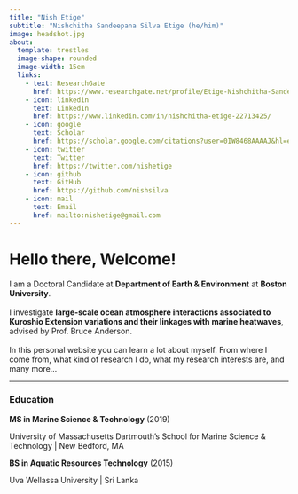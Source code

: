 ```yaml
---
title: "Nish Etige"
subtitle: "Nishchitha Sandeepana Silva Etige (he/him)"
image: headshot.jpg
about: 
  template: trestles
  image-shape: rounded
  image-width: 15em
  links:
    - text: ResearchGate
      href: https://www.researchgate.net/profile/Etige-Nishchitha-Sandeepana-Silva-2
    - icon: linkedin
      text: LinkedIn
      href: https://www.linkedin.com/in/nishchitha-etige-22713425/
    - icon: google
      text: Scholar
      href: https://scholar.google.com/citations?user=0IW8468AAAAJ&hl=en
    - icon: twitter
      text: Twitter
      href: https://twitter.com/nishetige
    - icon: github
      text: GitHub
      href: https://github.com/nishsilva
    - icon: mail
      text: Email
      href: mailto:nishetige@gmail.com
---
```


# **Hello there, Welcome!**

I am a Doctoral Candidate at **Department of Earth & Environment** at **Boston University**.\
\
I investigate **large-scale ocean atmosphere interactions associated to Kuroshio Extension variations and their linkages with marine heatwaves**, advised by Prof. Bruce Anderson.\
\
In this personal website you can learn a lot about myself. From where I come from, what kind of research I do, what my research interests are, and many more...

------------------------------------------------------------------------

### Education

**MS in Marine Science & Technology** (2019)

University of Massachusetts Dartmouth's School for Marine Science & Technology \| New Bedford, MA

**BS in Aquatic Resources Technology** (2015)

Uva Wellassa University \| Sri Lanka
